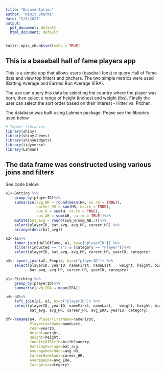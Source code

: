 ```yaml
---
title: "Documentation"
author: "Nimit Sharma"
date: "5/8/2021"
output:
  pdf_document: default
  html_document: default
---
```


```r
knitr::opts_chunk$set(echo = TRUE)
```

## This is a baseball hall of fame players app

This is a simple app that allows users (baseball fans) to query Hall of Fame data and view top hitters and pitchers. The two simple metrics were used (Batting Average and Earned Run Average (ERA).

The use can query this data by selecting the country where the player was born, then select a range of height (inches) and weight (lbs). Finally the user can select the sort order based on their interest - Hitter vs. Pitcher.

The database was built using Lahman package. Pease see the libraries used below

```r
# Import libraries
library(shiny)
library(shinythemes)
library(shinyWidgets)
library(tidyverse)
library(Lahman)
```

## The data frame was constructed using various joins and filters

See code below:

```r
a1<-Batting %>%
    group_by(playerID)%>%
    summarise(avg_HR = round(mean(HR, na.rm = TRUE)),
              career_HR = sum(HR, na.rm = TRUE),
              sum_H = sum(H, na.rm = TRUE),
              sum_AB = sum(AB, na.rm = TRUE))%>%
    mutate(bat_avg = round(sum_H/sum_AB,3))%>%
    select(playerID, bat_avg, avg_HR, career_HR) %>%
    arrange(desc(bat_avg))

a2<-a1%>%
    inner_join(HallOfFame, a1, by=c("playerID")) %>%
    filter((inducted == "Y") & (category == "Player"))%>%
    select(playerID, bat_avg, avg_HR, career_HR, yearID, category)

a3<- inner_join(a2, People, by=c("playerID")) %>%
    select(playerID, yearID, nameFirst,	nameLast,	weight,	height, birthCountry,
           bat_avg, avg_HR, career_HR, yearID, category)

p1<-Pitching %>%
    group_by(playerID)%>%
    summarise(avg_ERA = mean(ERA))

a4<-a3%>%
    left_join(p1, a3, by=c("playerID")) %>%
    select(playerID, yearID, nameFirst,	nameLast,	weight,	height, birthCountry,
           bat_avg, avg_HR, career_HR, avg_ERA, yearID, category)

df<-rename(a4, PlayerFirstName=nameFirst,
           PlayerLastName=nameLast,
           Year=yearID,
           Weight=weight,
           Height=height,
           CountryOfBirth=birthCountry,
           BattingAverage=bat_avg,
           AverageHomeRuns=avg_HR,
           CareerHomeRuns=career_HR,
           AverageERA=avg_ERA,
           Category=category)
```


